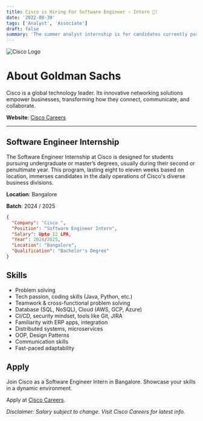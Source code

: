 ```yaml
---
title: Cisco is Hiring For Software Engineer – Intern 🤩!
date: '2022-08-30'
tags: ['Analyst', 'Associate']
draft: false
summary: 'The summer analyst internship is for candidates currently pursuing an undergraduate/master’s degree and is usually undertaken during the second...'
---
```

![Cisco Logo](https://4to5jack.com/wp-content/uploads/2020/02/cisco-featured2-1-750x400.jpg)


# About Goldman Sachs
Cisco is a global technology leader. Its innovative networking solutions empower businesses, transforming how they connect, communicate, and collaborate.

**Website**: [Cisco Careers](https://jobs.cisco.com/jobs/ProjectDetail/Software-Engineer-Internal-Applications-Intern-India-UHR/1404509)


---

## Software Engineer Internship
The Software Engineer Internship at Cisco is designed for students pursuing undergraduate or master’s degrees, usually during their second or penultimate year. This program, lasting eight to eleven weeks based on location, immerses candidates in the daily operations of Cisco's diverse business divisions.

**Location**: Bangalore

**Batch**: 2024 / 2025

```json
{
  "Company": "Cisco ",
  "Position": "Software Engineer Intern",
  "Salary": Upto 12 LPA,
  "Year": 2024/2025,
  "Location": "Bangalore",
  "Qualification": "Bachelor's Degree"
}
```


## Skills

- Problem solving
- Tech passion, coding skills (Java, Python, etc.)
- Teamwork & cross-functional problem solving
- Database (SQL, NoSQL), Cloud (AWS, GCP, Azure)
- CI/CD, security mindset, tools like Git, JIRA
- Familiarity with ERP apps, integration
- Distributed systems, microservices
- OOP, Design Patterns
- Communication skills
- Fast-paced adaptability

## Apply

Join Cisco as a Software Engineer Intern in Bangalore. Showcase your skills in a dynamic environment.

Apply at [Cisco Careers](https://jobs.cisco.com/jobs/ProjectDetail/Software-Engineer-Internal-Applications-Intern-India-UHR/1404509).

*Disclaimer: Salary subject to change. Visit Cisco Careers for latest info.*